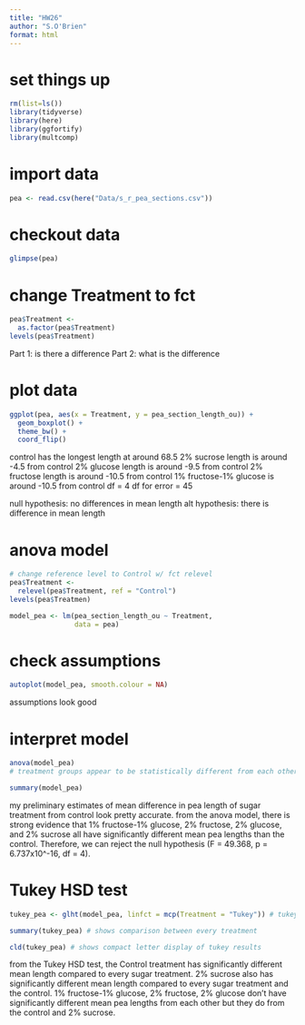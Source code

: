 ```yaml
---
title: "HW26"
author: "S.O'Brien"
format: html
---
```


# set things up
```r
rm(list=ls())
library(tidyverse)
library(here)
library(ggfortify)
library(multcomp)
```

# import data
```r
pea <- read.csv(here("Data/s_r_pea_sections.csv"))
```

# checkout data
```r
glimpse(pea)
```

# change Treatment to fct
```r
pea$Treatment <- 
  as.factor(pea$Treatment)
levels(pea$Treatment)
```

Part 1: is there a difference 
Part 2: what is the difference 

# plot data
```r
ggplot(pea, aes(x = Treatment, y = pea_section_length_ou)) +
  geom_boxplot() +
  theme_bw() +
  coord_flip()
```
control has the longest length at around 68.5
2% sucrose length is around -4.5 from control 
2% glucose length is around -9.5 from control
2% fructose length is around -10.5 from control
1% fructose-1% glucose is around -10.5 from control 
df = 4
df for error = 45

null hypothesis: no differences in mean length 
alt hypothesis: there is difference in mean length

# anova model
```r
# change reference level to Control w/ fct relevel
pea$Treatment <- 
  relevel(pea$Treatment, ref = "Control")
levels(pea$Treatmen)

model_pea <- lm(pea_section_length_ou ~ Treatment, 
                data = pea)
```

# check assumptions
```r
autoplot(model_pea, smooth.colour = NA)
```
assumptions look good

# interpret model
```r
anova(model_pea)
# treatment groups appear to be statistically different from each other (F(4,45) = 49.368, p = 6.7x10^-10)

summary(model_pea)
```
my preliminary estimates of mean difference in pea length of sugar treatment from control look pretty accurate. from the anova model, there is strong evidence that 1% fructose-1% glucose, 2% fructose, 2% glucose, and 2% sucrose all have significantly different mean pea lengths than the control. Therefore, we can reject the null hypothesis (F = 49.368, p = 6.737x10^-16, df = 4).

# Tukey HSD test
```r
tukey_pea <- glht(model_pea, linfct = mcp(Treatment = "Tukey")) # tukey model 

summary(tukey_pea) # shows comparison between every treatment 

cld(tukey_pea) # shows compact letter display of tukey results
```
from the Tukey HSD test, the Control treatment has significantly different mean length compared to every sugar treatment. 2% sucrose also has significantly different mean length compared to every sugar treatment and the control. 1% fructose-1% glucose, 2% fructose, 2% glucose don't have significantly different mean pea lengths from each other but they do from the control and 2% sucrose. 

